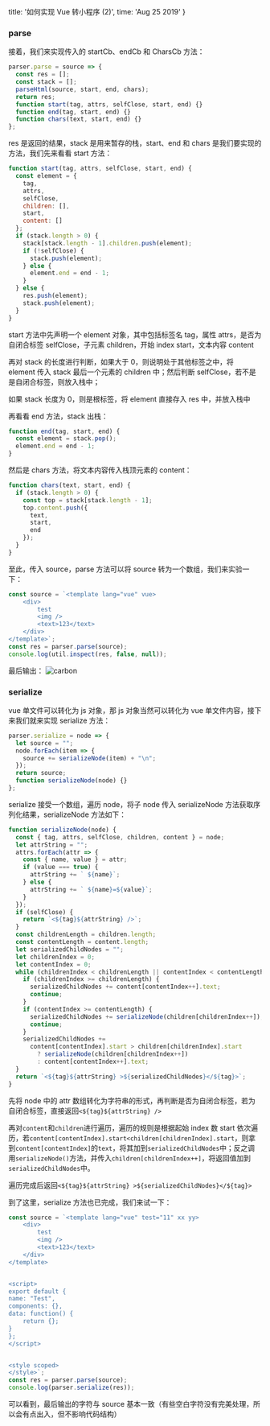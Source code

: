   title: '如何实现 Vue 转小程序 (2)',
  time: 'Aug 25 2019'
}

### parse

接着，我们来实现传入的 startCb、endCb 和 CharsCb 方法：

```js
parser.parse = source => {
  const res = [];
  const stack = [];
  parseHtml(source, start, end, chars);
  return res;
  function start(tag, attrs, selfClose, start, end) {}
  function end(tag, start, end) {}
  function chars(text, start, end) {}
};
```

res 是返回的结果，stack 是用来暂存的栈，start、end 和 chars 是我们要实现的方法，我们先来看看 start 方法：

```js
function start(tag, attrs, selfClose, start, end) {
  const element = {
    tag,
    attrs,
    selfClose,
    children: [],
    start,
    content: []
  };
  if (stack.length > 0) {
    stack[stack.length - 1].children.push(element);
    if (!selfClose) {
      stack.push(element);
    } else {
      element.end = end - 1;
    }
  } else {
    res.push(element);
    stack.push(element);
  }
}
```

start 方法中先声明一个 element 对象，其中包括标签名 tag，属性 attrs，是否为自闭合标签 selfClose，子元素 children，开始 index start，文本内容 content

再对 stack 的长度进行判断，如果大于 0，则说明处于其他标签之中，将 element 传入 stack 最后一个元素的 children 中；然后判断 selfClose，若不是是自闭合标签，则放入栈中；

如果 stack 长度为 0，则是根标签，将 element 直接存入 res 中，并放入栈中

再看看 end 方法，stack 出栈：

```js
function end(tag, start, end) {
  const element = stack.pop();
  element.end = end - 1;
}
```

然后是 chars 方法，将文本内容传入栈顶元素的 content：

```js
function chars(text, start, end) {
  if (stack.length > 0) {
    const top = stack[stack.length - 1];
    top.content.push({
      text,
      start,
      end
    });
  }
}
```

至此，传入 source，parse 方法可以将 source 转为一个数组，我们来实验一下：

```js
const source = `<template lang="vue" vue>
	<div>
		test
		<img />
		<text>123</text>
	</div>
</template>`;
const res = parser.parse(source);
console.log(util.inspect(res, false, null));
```

最后输出：
![carbon](https://user-images.githubusercontent.com/27432981/63649527-4850d680-c771-11e9-8b38-46ef319bed12.png)

### serialize

vue 单文件可以转化为 js 对象，那 js 对象当然可以转化为 vue 单文件内容，接下来我们就来实现 serialize 方法：

```js
parser.serialize = node => {
  let source = "";
  node.forEach(item => {
    source += serializeNode(item) + "\n";
  });
  return source;
  function serializeNode(node) {}
};
```

serialize 接受一个数组，遍历 node，将子 node 传入 serializeNode 方法获取序列化结果，serializeNode 方法如下：

```js
function serializeNode(node) {
  const { tag, attrs, selfClose, children, content } = node;
  let attrString = "";
  attrs.forEach(attr => {
    const { name, value } = attr;
    if (value === true) {
      attrString += ` ${name}`;
    } else {
      attrString += ` ${name}=${value}`;
    }
  });
  if (selfClose) {
    return `<${tag}${attrString} />`;
  }
  const childrenLength = children.length;
  const contentLength = content.length;
  let serializedChildNodes = "";
  let childrenIndex = 0;
  let contentIndex = 0;
  while (childrenIndex < childrenLength || contentIndex < contentLength) {
    if (childrenIndex >= childrenLength) {
      serializedChildNodes += content[contentIndex++].text;
      continue;
    }
    if (contentIndex >= contentLength) {
      serializedChildNodes += serializeNode(children[childrenIndex++]);
      continue;
    }
    serializedChildNodes +=
      content[contentIndex].start > children[childrenIndex].start
        ? serializeNode(children[childrenIndex++])
        : content[contentIndex++].text;
  }
  return `<${tag}${attrString} >${serializedChildNodes}</${tag}>`;
}
```

先将 node 中的 attr 数组转化为字符串的形式，再判断是否为自闭合标签，若为自闭合标签，直接返回`<${tag}${attrString} />`

再对`content`和`children`进行遍历，遍历的规则是根据起始 index 数 start 依次遍历，若`content[contentIndex].start<children[childrenIndex].start`，则拿到`content[contentIndex]`的`text`，将其加到`serializedChildNodes`中；反之调用`serializeNode()`方法，并传入`children[childrenIndex++]`，将返回值加到`serializedChildNodes`中。

遍历完成后返回`<${tag}${attrString} >${serializedChildNodes}</${tag}>`

到了这里，serialize 方法也已完成，我们来试一下：

```js
const source = `<template lang="vue" test="11" xx yy>
	<div>
		test
		<img />
		<text>123</text>
	</div>
</template>


<script>
export default {
name: "Test",
components: {},
data: function() {
	return {};
}
};
</script>


<style scoped>
</style>`;
const res = parser.parse(source);
console.log(parser.serialize(res));
```

可以看到，最后输出的字符与 source 基本一致（有些空白字符没有完美处理，所以会有点出入，但不影响代码结构）
